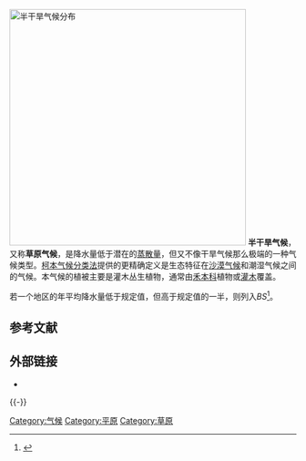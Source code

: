[[Image:Koppen World Map BSh BSk.png|thumb|right|415px|半干旱气候分布
{{legend|#F5A301|BSh}}
{{legend|#FFDB63|BSk}}]] 
'''半干旱气候'''，又称'''草原气候'''，是降水量低于潜在的[[蒸散量|蒸散量]]，但又不像干旱气候那么极端的一种气候类型。[[柯本气候分类法|柯本气候分类法]]提供的更精确定义是生态特征在[[沙漠气候|沙漠气候]]和潮湿气候之间的气候。本气候的植被主要是灌木丛生植物，通常由[[禾本科|禾本科]]植物或[[灌木|灌木]]覆盖。

若一个地区的年平均降水量低于规定值，但高于规定值的一半，则列入''BS''<ref>{{Cite web |url=http://www.hydrol-earth-syst-sci.net/11/1633/2007/hess-11-1633-2007.pdf |title=存档副本 |accessdate=2011-08-19 |archive-date=2012-02-03 |archive-url=https://web.archive.org/web/20120203170339/http://www.hydrol-earth-syst-sci.net/11/1633/2007/hess-11-1633-2007.pdf |dead-url=no }}</ref>。

== 参考文献 ==
{{Reflist}}

== 外部链接 ==
* {{Commons category-inline|Semi-arid_climate}}

{{-}}
{{Koppen}}

[[Category:气候|Category:气候]]
[[Category:平原|Category:平原]]
[[Category:草原|Category:草原]]